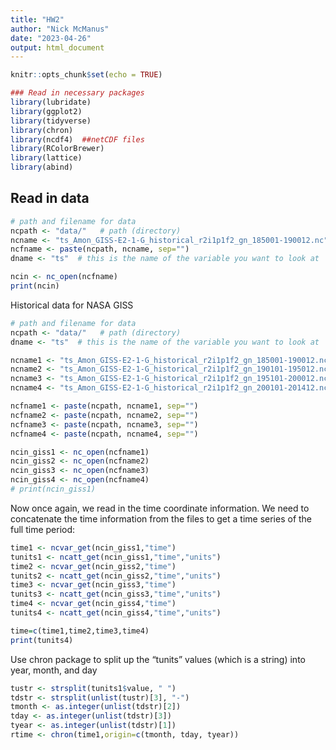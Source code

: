 ```yaml
---
title: "HW2"
author: "Nick McManus"
date: "2023-04-26"
output: html_document
---
```


```r
knitr::opts_chunk$set(echo = TRUE)

### Read in necessary packages
library(lubridate)
library(ggplot2)
library(tidyverse)
library(chron)
library(ncdf4)  ##netCDF files
library(RColorBrewer)
library(lattice)
library(abind)
```


## Read in data

```r
# path and filename for data
ncpath <- "data/"   # path (directory)
ncname <- "ts_Amon_GISS-E2-1-G_historical_r2i1p1f2_gn_185001-190012.nc"  # CESM1 filename
ncfname <- paste(ncpath, ncname, sep="")
dname <- "ts"  # this is the name of the variable you want to look at

ncin <- nc_open(ncfname)
print(ncin)
```


Historical data for NASA GISS

```r
# path and filename for data
ncpath <- "data/"   # path (directory)
dname <- "ts"  # this is the name of the variable you want to look at

ncname1 <- "ts_Amon_GISS-E2-1-G_historical_r2i1p1f2_gn_185001-190012.nc"
ncname2 <- "ts_Amon_GISS-E2-1-G_historical_r2i1p1f2_gn_190101-195012.nc"
ncname3 <- "ts_Amon_GISS-E2-1-G_historical_r2i1p1f2_gn_195101-200012.nc"
ncname4 <- "ts_Amon_GISS-E2-1-G_historical_r2i1p1f2_gn_200101-201412.nc"

ncfname1 <- paste(ncpath, ncname1, sep="")
ncfname2 <- paste(ncpath, ncname2, sep="")
ncfname3 <- paste(ncpath, ncname3, sep="")
ncfname4 <- paste(ncpath, ncname4, sep="")

ncin_giss1 <- nc_open(ncfname1)
ncin_giss2 <- nc_open(ncfname2)
ncin_giss3 <- nc_open(ncfname3)
ncin_giss4 <- nc_open(ncfname4)
# print(ncin_giss1)
```


Now once again, we read in the time coordinate information. We need to concatenate the time information from the files to get a time series of the full time period:

```r
time1 <- ncvar_get(ncin_giss1,"time")
tunits1 <- ncatt_get(ncin_giss1,"time","units")
time2 <- ncvar_get(ncin_giss2,"time")
tunits2 <- ncatt_get(ncin_giss2,"time","units")
time3 <- ncvar_get(ncin_giss3,"time")
tunits3 <- ncatt_get(ncin_giss3,"time","units")
time4 <- ncvar_get(ncin_giss4,"time")
tunits4 <- ncatt_get(ncin_giss4,"time","units")

time=c(time1,time2,time3,time4)
print(tunits4)
```
Use chron package to split up the "tunits" values (which is a string) into year, month, and day

```r
tustr <- strsplit(tunits1$value, " ")
tdstr <- strsplit(unlist(tustr)[3], "-")
tmonth <- as.integer(unlist(tdstr)[2])
tday <- as.integer(unlist(tdstr)[3])
tyear <- as.integer(unlist(tdstr)[1])
rtime <- chron(time1,origin=c(tmonth, tday, tyear))
```









